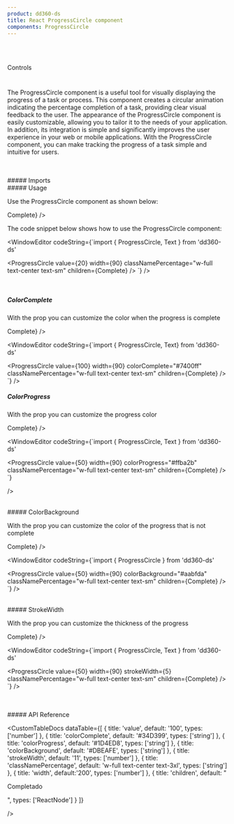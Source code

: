 ```yaml
---
product: dd360-ds
title: React ProgressCircle component
components: ProgressCircle
---
```


<br id='top' />
<br />

<Label>Controls</Label>

# <HeaderDocCustom title="ProgressCircle" url="https://main--62ffec7466615c40c8dbe435.chromatic.com/?path=/story/controls-progresscircular--progress-circle" />


The ProgressCircle component is a useful tool for visually displaying the progress of a task or process. This component creates a circular animation indicating
the percentage completion of a task, providing clear visual feedback to the user. The appearance of the ProgressCircle component is easily customizable,
allowing you to tailor it to the needs of your application. In addition, its integration is simple and significantly improves the user experience in your web or
mobile applications. With the ProgressCircle component, you can make tracking the progress of a task simple and intuitive for users.

<br />
<br />
##### <span name="floating-nav">Imports</span>

<WindowEditor codeString="import { ProgressCircle } from 'dd360-ds'" />

<br />
##### <span name="floating-nav">Usage</span>

Use the ProgressCircle component as shown below:

<Playground className="gap-y-2">
    <ProgressCircle value={20} width={90} classNamePercentage="w-full text-center text-sm" children={<Text variant="small">Complete</Text>} />
</Playground>

The code snippet below shows how to use the ProgressCircle component:

<WindowEditor
    codeString={`import { ProgressCircle, Text } from 'dd360-ds'
  
<ProgressCircle value={20} width={90} classNamePercentage="w-full text-center text-sm" children={<Text variant="small">Complete</Text>}  />
`}
/>

<br />

##### <span name="floating-nav">ColorComplete</span>

With the prop <Tag text='colorComplete'/> you can customize the color when the progress is complete

<Playground className="gap-y-2">
    <ProgressCircle
        value={100}
        width={90}
        colorComplete="#7400ff"
        classNamePercentage="w-full text-center text-sm"
        children={<Text variant="small">Complete</Text>}
    />
</Playground>

<WindowEditor
    codeString={`import { ProgressCircle, Text} from 'dd360-ds'
    
  <ProgressCircle value={100} width={90} colorComplete="#7400ff" classNamePercentage="w-full text-center text-sm" children={<Text variant="small">Complete</Text>} />
`}
/>
<br />
##### <span name="floating-nav">ColorProgress</span>

With the prop <Tag text='colorProgress'/> you can customize the progress color

<Playground className="gap-y-2">
    <ProgressCircle
        value={50}
        width={90}
        colorProgress="#ffba2b"
        classNamePercentage="w-full text-center text-sm"
        children={<Text variant="small">Complete</Text>}
    />
</Playground>

<WindowEditor
 codeString={`import { ProgressCircle, Text } from 'dd360-ds'

<ProgressCircle
    value={50}
    width={90}
    colorProgress="#ffba2b"
    classNamePercentage="w-full text-center text-sm"
    children={<Text variant="small">Complete</Text>}
/>
`}

/>

<br />
##### <span name="floating-nav">ColorBackground</span>

With the prop <Tag text='colorBackground'/> you can customize the color of the progress that is not complete

<Playground className="gap-y-2">
    <ProgressCircle
        value={50}
        width={90}
        colorBackground="#aabfda"
        classNamePercentage="w-full text-center text-sm"
        children={<Text variant="small">Complete</Text>}
    />
</Playground>

<WindowEditor
  codeString={`import { ProgressCircle } from 'dd360-ds'

<ProgressCircle
    value={50}
    width={90}
    colorBackground="#aabfda"
    classNamePercentage="w-full text-center text-sm"
    children={<Text variant="small">Complete</Text>}
/>
`} />

<br />
##### <span name="floating-nav">StrokeWidth</span>

With the prop <Tag text='strokeWidth'/> you can customize the thickness of the progress

<Playground className="gap-y-2">
    <ProgressCircle value={50} width={90} strokeWidth={5} classNamePercentage="w-full text-center text-sm" children={<Text variant="small">Complete</Text>} />
</Playground>

<WindowEditor
 codeString={`import { ProgressCircle, Text } from 'dd360-ds'

<ProgressCircle value={50} width={90} strokeWidth={5} classNamePercentage="w-full text-center text-sm" children={<Text variant="small">Complete</Text>} />
`} />

<br />
<br />
##### <span name="floating-nav">API Reference</span>

<CustomTableDocs
    dataTable={[
        { title: 'value', default: '100', types: ['number'] },
        { title: 'colorComplete', default: '#34D399', types: ['string'] },
        { title: 'colorProgress', default: '#1D4ED8', types: ['string'] },
        { title: 'colorBackground', default: '#DBEAFE', types: ['string'] },
        { title: 'strokeWidth', default: '11', types: ['number'] },
        { title: 'classNamePercentage', default: 'w-full text-center text-3xl', types: ['string'] },
        { title: 'width', default:'200', types: ['number'] },
        { title: 'children', default: "<p>Completado</p>", types: ['ReactNode'] }
    ]}

/>

<AlertReactKnowledge />

<BackAndForwardController />